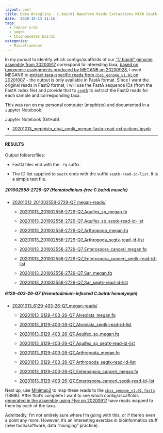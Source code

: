 ```yaml
---
layout: post
title: Data Wrangling - C.bairdi NanoPore Reads Extractions With Seqtk on Mephisto
date: '2020-10-13 11:16'
tags:
  - Tanner crab
  - seqtk
  - Chionoecetes bairdi
categories:
  - Miscellaneous
---
```

In my pursuit to identify which contigs/scaffolds of our ["_C.bairdi_" genome assembly from 20200917](https://robertslab.github.io/sams-notebook/2020/09/17/Genome-Assembly-C.bairdi-cbai_v1.0-Using-All-NanoPore-Data-With-Flye-on-Mox.html) correspond to interesting taxa, [based on taxonomic assignments produced by MEGAN6 on 20200928](https://robertslab.github.io/sams-notebook/2020/09/28/Taxonomic-Assignments-C.bairdi-6129-403-26-Q7-NanoPore-Reads-Using-DIAMOND-BLASTx-on-Mox-and-MEGAN6-daa2rma-on-emu.html), I used MEGAN6 to [extract taxa-specific reads from `cbai_genome_v1.01` on 20201007](https://robertslab.github.io/sams-notebook/2020/10/07/NanoPore-Reads-Extractions-C.bairdi-Taxonomic-Reads-Extractions-with-MEGAN6-on-201002558-2729-Q7-and-6129-403-26-Q7.html) - the output is only available in FastA format. Since I want the original reads in FastQ format, I will use the FastA sequence IDs (from the FastA index file) and provide that to [`seqtk`](https://github.com/lh3/seqtk) to extract the FastQ reads for each sample and corresponding taxa.

This was run on my personal computer (mephisto) and documented in a Jupyter Notebook:

Jupyter Notebook (GitHub):

- [20201013_mephisto_cbai_seqtk_megan-fastq-read-extractions.ipynb](https://github.com/RobertsLab/code/blob/master/notebooks/sam/20201013_mephisto_cbai_seqtk_megan-fastq-read-extractions.ipynb)


---

#### RESULTS

Output folders/files:

- FastQ files end with the `.fq` suffix.

- The ID list supplied to `seqtk` ends with the suffix `seqtk-read-id-list`. It is a simple text file.

##### 201002558-2729-Q7 (_Hematodinium_-free _C.bairdi_ muscle)

- [20201013_201002558-2729-Q7_megan-reads/](https://gannet.fish.washington.edu/Atumefaciens/20201013_201002558-2729-Q7_megan-reads/)

  - [20201013_201002558-2729-Q7_Aquifex_sp_megan.fq](20201013_201002558-2729-Q7_Aquifex_sp_megan.fq)

  - [20201013_201002558-2729-Q7_Aquifex_sp_seqtk-read-id-list](20201013_201002558-2729-Q7_Aquifex_sp_seqtk-read-id-list)

  - [20201013_201002558-2729-Q7_Arthropoda_megan.fq](20201013_201002558-2729-Q7_Arthropoda_megan.fq)

  - [20201013_201002558-2729-Q7_Arthropoda_seqtk-read-id-list](20201013_201002558-2729-Q7_Arthropoda_seqtk-read-id-list)

  - [20201013_201002558-2729-Q7_Enterospora_canceri_megan.fq](20201013_201002558-2729-Q7_Enterospora_canceri_megan.fq)

  - [20201013_201002558-2729-Q7_Enterospora_canceri_seqtk-read-id-list](20201013_201002558-2729-Q7_Enterospora_canceri_seqtk-read-id-list)

  - [20201013_201002558-2729-Q7_Sar_megan.fq](20201013_201002558-2729-Q7_Sar_megan.fq)

  - [20201013_201002558-2729-Q7_Sar_seqtk-read-id-list](20201013_201002558-2729-Q7_Sar_seqtk-read-id-list)

##### 6129-403-26-Q7 (_Hematodinium_-infected _C.bairdi_ hemolymph)

- [20201013_6129-403-26-Q7_megan-reads/](https://gannet.fish.washington.edu/Atumefaciens/20201013_6129-403-26-Q7_megan-reads/)

  - [20201013_6129-403-26-Q7_Alveolata_megan.fq](20201013_6129-403-26-Q7_Alveolata_megan.fq)

  - [20201013_6129-403-26-Q7_Alveolata_seqtk-read-id-list](20201013_6129-403-26-Q7_Alveolata_seqtk-read-id-list)

  - [20201013_6129-403-26-Q7_Aquifex_sp_megan.fq](20201013_6129-403-26-Q7_Aquifex_sp_megan.fq)

  - [20201013_6129-403-26-Q7_Aquifex_sp_seqtk-read-id-list](20201013_6129-403-26-Q7_Aquifex_sp_seqtk-read-id-list)

  - [20201013_6129-403-26-Q7_Arthropoda_megan.fq](20201013_6129-403-26-Q7_Arthropoda_megan.fq)

  - [20201013_6129-403-26-Q7_Arthropoda_seqtk-read-id-list](20201013_6129-403-26-Q7_Arthropoda_seqtk-read-id-list)

  - [20201013_6129-403-26-Q7_Enterospora_canceri_megan.fq](20201013_6129-403-26-Q7_Enterospora_canceri_megan.fq)

  - [20201013_6129-403-26-Q7_Enterospora_canceri_seqtk-read-id-list](20201013_6129-403-26-Q7_Enterospora_canceri_seqtk-read-id-list)

Next up, use [Minimap2](https://github.com/lh3/minimap2) to map these reads to the [`cbai_genome_v1.01.fasta`](https://owl.fish.washington.edu/halfshell/genomic-databank/cbai_genome_v1.01.fasta) (18MB). After that's complete I want to see which contigs/scaffolds [generated in the assembly using Flye on 20200917](https://robertslab.github.io/sams-notebook/2020/09/17/Genome-Assembly-C.bairdi-cbai_v1.0-Using-All-NanoPore-Data-With-Flye-on-Mox.html) have reads mapped to them by each of the taxa. 

Admittedly, I'm not entirely sure where I'm going with this, or if there's even a point any more. However, it's an interesting exercise in bioinformatics stuff (new tools/software, data "munging" practice).
